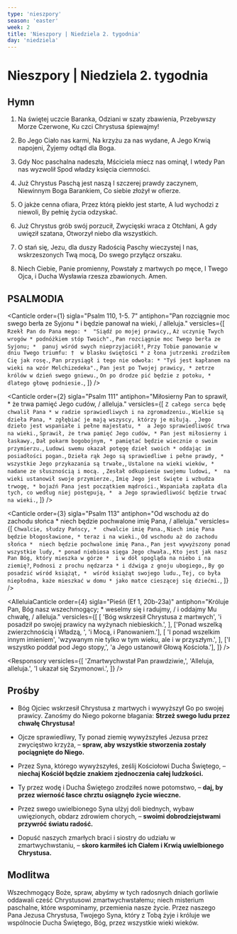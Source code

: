 ```yaml
---
type: 'nieszpory'
season: 'easter'
week: 2
title: 'Nieszpory | Niedziela 2. tygodnia'
day: 'niedziela'
---
```


# Nieszpory | Niedziela 2. tygodnia

<OpeningVersicle />

## Hymn

1. Na świętej uczcie Baranka,
   Odziani w szaty zbawienia,
   Przebywszy Morze Czerwone,
   Ku czci Chrystusa śpiewajmy!

2. Bo Jego Ciało nas karmi,
   Na krzyżu za nas wydane,
   A Jego Krwią napojeni,
   Żyjemy odtąd dla Boga.

3. Gdy Noc paschalna nadeszła,
   Mściciela miecz nas ominął,
   I wtedy Pan nas wyzwolił
   Spod władzy księcia ciemności.

4. Już Chrystus Paschą jest naszą
   I szczerej prawdy zaczynem,
   Niewinnym Boga Barankiem,
   Co siebie złożył w ofierze.

5. O jakże cenna ofiara,
   Przez którą piekło jest starte,
   A lud wychodzi z niewoli,
   By pełnię życia odzyskać.

6. Już Chrystus grób swój porzucił,
   Zwycięski wraca z Otchłani,
   A gdy uwięził szatana,
   Otworzył niebo dla wszystkich.

7. O stań się, Jezu, dla duszy
   Radością Paschy wieczystej
   I nas, wskrzeszonych Twą mocą,
   Do swego przyłącz orszaku.

8. Niech Ciebie, Panie promienny,
   Powstały z martwych po męce,
   I Twego Ojca, i Ducha
   Wysławia rzesza zbawionych. Amen.

## PSALMODIA

<Canticle
  order={1}
  sigla="Psalm 110, 1-5. 7"
  antiphon="Pan rozciągnie moc swego berła ze Syjonu * i będzie panował na wieki, / alleluja."
  versicles={[
    `Rzekł Pan do Pana mego: * 
"Siądź po mojej prawicy,`,
    `Aż uczynię Twych wrogów *
podnóżkiem stóp Twoich".`,
    `Pan rozciągnie moc Twego berła ze Syjonu; * 
panuj wśród swych nieprzyjaciół!`,
    `Przy Tobie panowanie w dniu Twego triumfu: † 
w blasku świętości *
z łona jutrzenki zrodziłem Cię jak rosę.`,
    `Pan przysiągł i tego nie odwoła: *
"Tyś jest kapłanem na wieki na wzór Melchizedeka".`,
    `Pan jest po Twojej prawicy, *
zetrze królów w dzień swego gniewu.`,
    `On po drodze pić będzie z potoku, * 
dlatego głowę podniesie.`,
  ]}
/>

<Canticle
  order={2}
  sigla="Psalm 111"
  antiphon="Miłosierny Pan to sprawił, * że trwa pamięć Jego cudów, / alleluja."
  versicles={[
    `Z całego serca będę chwalił Pana *
w radzie sprawiedliwych i na zgromadzeniu.`,
    `Wielkie są dzieła Pana, *
zgłębiać je mają wszyscy, którzy je miłują. `,
    `Jego dzieło jest wspaniałe i pełne majestatu, * 
a Jego sprawiedliwość trwa na wieki.`,
    `Sprawił, że trwa pamięć Jego cudów, *
Pan jest miłosierny i łaskawy.`,
    `Dał pokarm bogobojnym, *
pamiętać będzie wiecznie o swoim przymierzu.`,
    `Ludowi swemu okazał potęgę dzieł swoich *
oddając im posiadłości pogan.`,
    `Dzieła rąk Jego są sprawiedliwe i pełne prawdy, * 
wszystkie Jego przykazania są trwałe,`,
    `Ustalone na wieki wieków, *
nadane ze słusznością i mocą. `,
    `Zesłał odkupienie swojemu ludowi, * 
na wieki ustanowił swoje przymierze.`,
    `Imię Jego jest święte i wzbudza trwogę, *
bojaźń Pana jest początkiem mądrości.`,
    `Wspaniała zapłata dla tych, co według niej postępują, * 
a Jego sprawiedliwość będzie trwać na wieki.`,
  ]}
/>

<Canticle
  order={3}
  sigla="Psalm 113"
  antiphon="Od wschodu aż do zachodu słońca * niech będzie pochwalone imię Pana, / alleluja."
  versicles={[
    `Chwalcie, słudzy Pańscy, * 
chwalcie imię Pana.`,
    `Niech imię Pana będzie błogosławione, *
teraz i na wieki.`,
    `Od wschodu aż do zachodu słońca * 
niech będzie pochwalone imię Pana.`,
    `Pan jest wywyższony ponad wszystkie ludy, *
ponad niebiosa sięga Jego chwała.`,
    `Kto jest jak nasz Pan Bóg, który mieszka w górze * 
i w dół spogląda na niebo i na ziemię?`,
    `Podnosi z prochu nędzarza *
i dźwiga z gnoju ubogiego,`,
    `By go posadzić wśród książąt, * 
wśród książąt swojego ludu.`,
    `Tej, co była niepłodna, każe mieszkać w domu *
jako matce cieszącej się dziećmi.`,
  ]}
/>

<AlleluiaCanticle
  order={4}
  sigla="Pieśń (Ef 1, 20b-23a)"
  antiphon="Króluje Pan, Bóg nasz wszechmogący; * weselmy się i radujmy, / i oddajmy Mu chwałę, / alleluja."
  versicles={[
    [
      'Bóg wskrzesił Chrystusa z martwych',
      'i posadził po swojej prawicy na wyżynach niebieskich.',
    ],
    ['Ponad wszelką zwierzchnością i Władzą, ', 'i Mocą, i Panowaniem.'],
    [
      'I ponad wszelkim innym imieniem',
      'wzywanym nie tylko w tym wieku, ale i w przyszłym.',
    ],
    ['I wszystko poddał pod Jego stopy,', 'a Jego ustanowił Głową Kościoła.'],
  ]}
/>

<Passage
  sigla="Hbr 10, 12-14"
  passage="Chrystus, złożywszy raz na zawsze jedną ofiarę za grzechy, zasiadł po prawicy Boga, oczekując tylko, aż nieprzyjaciele Jego staną się podnóżkiem nóg Jego. Jedną bowiem ofiarą udoskonalił na wieki tych, którzy są uświęceni."
/>

<Responsory
  versicles={[
    'Zmartwychwstał Pan prawdziwie,',
    'Alleluja, alleluja.',
    'I ukazał się Szymonowi.',
  ]}
/>

<Magnificat antiphon="Pokój zostawiam wam, * pokój mój wam daję, / alleluja." />

## Prośby

- Bóg Ojciec wskrzesił Chrystusa z martwych i wywyższył Go po swojej prawicy. Zanośmy do Niego pokorne błagania: **Strzeż swego ludu przez chwałę Chrystusa!**

- Ojcze sprawiedliwy, Ty ponad ziemię wywyższyłeś Jezusa przez zwycięstwo krzyża, – **spraw, aby wszystkie stworzenia zostały pociągnięte do Niego.**

- Przez Syna, którego wywyższyłeś, ześlij Kościołowi Ducha Świętego, – **niechaj Kościół będzie znakiem zjednoczenia całej ludzkości.**

- Ty przez wodę i Ducha Świętego zrodziłeś nowe potomstwo, – **daj, by przez wierność łasce chrztu osiągnęło życie wieczne.**

- Przez swego uwielbionego Syna ulżyj doli biednych, wybaw uwięzionych, obdarz zdrowiem chorych, – **swoimi dobrodziejstwami przywróć światu radość.**

- Dopuść naszych zmarłych braci i siostry do udziału w zmartwychwstaniu, – **skoro karmiłeś ich Ciałem i Krwią uwielbionego Chrystusa.**

<CustomIntercessions />

<KyrieEleison />

<LordsPrayer />

## Modlitwa

Wszechmogący Boże, spraw, abyśmy w tych radosnych dniach gorliwie oddawali cześć Chrystusowi zmartwychwstałemu; niech misterium paschalne, które wspominamy, przemienia nasze życie. Przez naszego Pana Jezusa Chrystusa, Twojego Syna, który z Tobą żyje i króluje we wspólnocie Ducha Świętego, Bóg, przez wszystkie wieki wieków.

<Amen />

<BlessingAndConcludingVersicle />

<ReginaCaeli />
